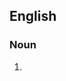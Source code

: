 {{also|kettle-drums|kettle drums}}

==English==

===Noun===
{{head|en|noun plural form}}

# {{plural of|kettledrum|lang=en}}